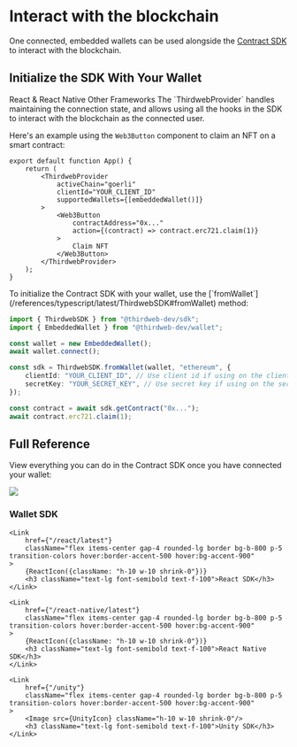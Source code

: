 
# Interact with the blockchain

One connected, embedded wallets can be used alongside the [Contract SDK](/contracts/interact/overview) to interact with the blockchain.

## Initialize the SDK With Your Wallet

<Tabs defaultValue="react">

<TabsList>
	<TabsTrigger value="react">React & React Native </TabsTrigger>
	<TabsTrigger value="typescript">Other Frameworks</TabsTrigger>
</TabsList>

<TabsContent value="react">
The `ThirdwebProvider` handles maintaining the connection state, and allows using all the hooks in the SDK to interact with the blockchain as the connected user.

Here's an example using the `Web3Button` component to claim an NFT on a smart contract:

```tsx
export default function App() {
	return (
		<ThirdwebProvider
			activeChain="goerli"
			clientId="YOUR_CLIENT_ID"
			supportedWallets={[embeddedWallet()]}
		>
			<Web3Button
				contractAddress="0x..."
				action={(contract) => contract.erc721.claim(1)}
			>
				Claim NFT
			</Web3Button>
		</ThirdwebProvider>
	);
}
```

</TabsContent>

<TabsContent value="typescript">
To initialize the Contract SDK with your wallet, use the [`fromWallet`](/references/typescript/latest/ThirdwebSDK#fromWallet) method:

```typescript
import { ThirdwebSDK } from "@thirdweb-dev/sdk";
import { EmbeddedWallet } from "@thirdweb-dev/wallet";

const wallet = new EmbeddedWallet();
await wallet.connect();

const sdk = ThirdwebSDK.fromWallet(wallet, "ethereum", {
	clientId: "YOUR_CLIENT_ID", // Use client id if using on the client side, get it from dashboard settings
	secretKey: "YOUR_SECRET_KEY", // Use secret key if using on the server, get it from dashboard settings
});

const contract = await sdk.getContract("0x...");
await contract.erc721.claim(1);
```

</TabsContent>

</Tabs>

## Full Reference

View everything you can do in the Contract SDK once you have connected your wallet:

<div className="grid gap-5 md:grid-cols-2 lg:grid-cols-3">
	<Link
		href={"/wallets"}
		className="flex items-center gap-4 rounded-lg border bg-b-800 p-5 transition-colors hover:border-accent-500 hover:bg-accent-900"
	>
		<Image src={WalletIcon} className="h-10 w-10 shrink-0"/>
		<h3 className="text-lg font-semibold text-f-100">Wallet SDK</h3>
	</Link>

    <Link
    	href={"/react/latest"}
    	className="flex items-center gap-4 rounded-lg border bg-b-800 p-5 transition-colors hover:border-accent-500 hover:bg-accent-900"
    >
    	{ReactIcon({className: "h-10 w-10 shrink-0"})}
    	<h3 className="text-lg font-semibold text-f-100">React SDK</h3>
    </Link>

    <Link
    	href={"/react-native/latest"}
    	className="flex items-center gap-4 rounded-lg border bg-b-800 p-5 transition-colors hover:border-accent-500 hover:bg-accent-900"
    >
    	{ReactIcon({className: "h-10 w-10 shrink-0"})}
    	<h3 className="text-lg font-semibold text-f-100">React Native SDK</h3>
    </Link>

    <Link
    	href={"/unity"}
    	className="flex items-center gap-4 rounded-lg border bg-b-800 p-5 transition-colors hover:border-accent-500 hover:bg-accent-900"
    >
    	<Image src={UnityIcon} className="h-10 w-10 shrink-0"/>
    	<h3 className="text-lg font-semibold text-f-100">Unity SDK</h3>
    </Link>

</div>
